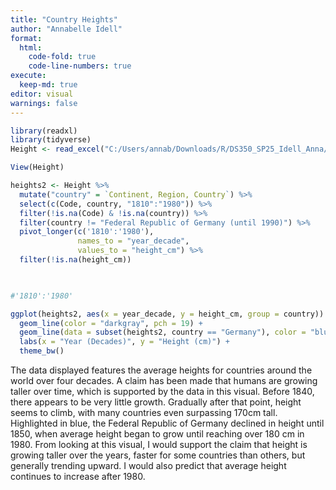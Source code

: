 ```yaml
---
title: "Country Heights"
author: "Annabelle Idell"
format: 
  html:
    code-fold: true
    code-line-numbers: true
execute: 
  keep-md: true
editor: visual
warnings: false
---
```


```r
library(readxl)
library(tidyverse)
Height <- read_excel("C:/Users/annab/Downloads/R/DS350_SP25_Idell_Anna/week_04/Height.xlsx", skip = 1)

View(Height)
```


```r
heights2 <- Height %>%
  mutate("country" = `Continent, Region, Country`) %>% 
  select(c(Code, country, "1810":"1980")) %>% 
  filter(!is.na(Code) & !is.na(country)) %>%
  filter(country != "Federal Republic of Germany (until 1990)") %>% 
  pivot_longer(c('1810':'1980'), 
               names_to = "year_decade", 
               values_to = "height_cm") %>% 
  filter(!is.na(height_cm))
  


#'1810':'1980'
```


```r
ggplot(heights2, aes(x = year_decade, y = height_cm, group = country)) +
  geom_line(color = "darkgray", pch = 19) +
  geom_line(data = subset(heights2, country == "Germany"), color = "blue", pch = 19, size = 1) +
  labs(x = "Year (Decades)", y = "Height (cm)") +
  theme_bw()
```

The data displayed features the average heights for countries around the world over four decades. A claim has been made that humans are growing taller over time, which is supported by the data in this visual. Before 1840, there appears to be very little growth. Gradually after that point, height seems to climb, with many countries even surpassing 170cm tall. Highlighted in blue, the Federal Republic of Germany declined in height until 1850, when average height began to grow until reaching over 180 cm in 1980. From looking at this visual, I would support the claim that height is growing taller over the years, faster for some countries than others, but generally trending upward. I would also predict that average height continues to increase after 1980. 

